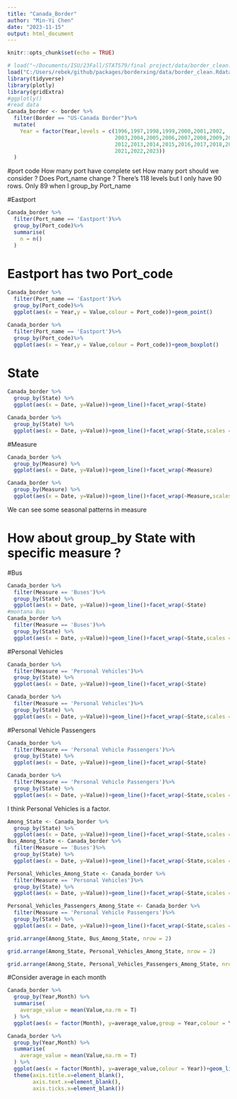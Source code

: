 ```yaml
---
title: "Canada_Border"
author: "Min-Yi Chen"
date: "2023-11-15"
output: html_document
---
```


```r
knitr::opts_chunk$set(echo = TRUE)
```

```r
# load("~/Documents/ISU/23Fall/STAT579/final project/data/border_clean.Rdata")
load("C:/Users/rebek/github/packages/borderxing/data/border_clean.Rdata")
library(tidyverse)
library(plotly)
library(gridExtra)
#ggplotly()
#read data
Canada_border <- border %>%
  filter(Border == "US-Canada Border")%>%
  mutate(
    Year = factor(Year,levels = c(1996,1997,1998,1999,2000,2001,2002,
                                  2003,2004,2005,2006,2007,2008,2009,2010,2011,
                                  2012,2013,2014,2015,2016,2017,2018,2019,2020,
                                  2021,2022,2023))
  )
```

#port code
How many port have complete set
How many port should we consider ?
Does Port_name change ? There's 118 levels but I only have 90 rows.
Only 89 when I group_by Port_name

#Eastport
```r
Canada_border %>%
  filter(Port_name == 'Eastport')%>%
  group_by(Port_code)%>%
  summarise(
    n = n()
  )
```
# Eastport has two Port_code
```r
Canada_border %>%
  filter(Port_name == 'Eastport')%>%
  group_by(Port_code)%>%
  ggplot(aes(x = Year,y = Value,colour = Port_code))+geom_point()
```

```r
Canada_border %>%
  filter(Port_name == 'Eastport')%>%
  group_by(Port_code)%>%
  ggplot(aes(x = Year,y = Value,colour = Port_code))+geom_boxplot()
```
# State
```r
Canada_border %>%
  group_by(State) %>%
  ggplot(aes(x = Date, y=Value))+geom_line()+facet_wrap(~State)

Canada_border %>%
  group_by(State) %>%
  ggplot(aes(x = Date, y=Value))+geom_line()+facet_wrap(~State,scales = 'free_y')

```

#Measure
```r
Canada_border %>%
  group_by(Measure) %>%
  ggplot(aes(x = Date, y=Value))+geom_line()+facet_wrap(~Measure)

Canada_border %>%
  group_by(Measure) %>%
  ggplot(aes(x = Date, y=Value))+geom_line()+facet_wrap(~Measure,scales = 'free_y')

```

We can see some seasonal patterns in measure

# How about group_by State with specific measure ?

#Bus
```r
Canada_border %>%
  filter(Measure == 'Buses')%>%
  group_by(State) %>%
  ggplot(aes(x = Date, y=Value))+geom_line()+facet_wrap(~State)
#montana Bus
Canada_border %>%
  filter(Measure == 'Buses')%>%
  group_by(State) %>%
  ggplot(aes(x = Date, y=Value))+geom_line()+facet_wrap(~State,scales = 'free_y')

```

#Personal Vehicles
```r
Canada_border %>%
  filter(Measure == 'Personal Vehicles')%>%
  group_by(State) %>%
  ggplot(aes(x = Date, y=Value))+geom_line()+facet_wrap(~State)

Canada_border %>%
  filter(Measure == 'Personal Vehicles')%>%
  group_by(State) %>%
  ggplot(aes(x = Date, y=Value))+geom_line()+facet_wrap(~State,scales = 'free_y')

```

#Personal Vehicle Passengers
```r
Canada_border %>%
  filter(Measure == 'Personal Vehicle Passengers')%>%
  group_by(State) %>%
  ggplot(aes(x = Date, y=Value))+geom_line()+facet_wrap(~State)

Canada_border %>%
  filter(Measure == 'Personal Vehicle Passengers')%>%
  group_by(State) %>%
  ggplot(aes(x = Date, y=Value))+geom_line()+facet_wrap(~State,scales = 'free_y')
```

I think Personal Vehicles is a factor.

```r
Among_State <- Canada_border %>%
  group_by(State) %>%
  ggplot(aes(x = Date, y=Value))+geom_line()+facet_wrap(~State,scales = 'free_y')
Bus_Among_State <- Canada_border %>%
  filter(Measure == 'Buses')%>%
  group_by(State) %>%
  ggplot(aes(x = Date, y=Value))+geom_line()+facet_wrap(~State,scales = 'free_y')

Personal_Vehicles_Among_State <- Canada_border %>%
  filter(Measure == 'Personal Vehicles')%>%
  group_by(State) %>%
  ggplot(aes(x = Date, y=Value))+geom_line()+facet_wrap(~State,scales = 'free_y')

Personal_Vehicles_Passengers_Among_State <- Canada_border %>%
  filter(Measure == 'Personal Vehicle Passengers')%>%
  group_by(State) %>%
  ggplot(aes(x = Date, y=Value))+geom_line()+facet_wrap(~State,scales = 'free_y')

grid.arrange(Among_State, Bus_Among_State, nrow = 2)
```
```r
grid.arrange(Among_State, Personal_Vehicles_Among_State, nrow = 2)
```

```r
grid.arrange(Among_State, Personal_Vehicles_Passengers_Among_State, nrow = 2)
```

#Consider average in each month
```r
Canada_border %>%
  group_by(Year,Month) %>%
  summarise(
    average_value = mean(Value,na.rm = T)
  ) %>%
  ggplot(aes(x = factor(Month), y=average_value,group = Year,colour = Year))+geom_line()

```

```r
Canada_border %>%
  group_by(Year,Month) %>%
  summarise(
    average_value = mean(Value,na.rm = T)
  ) %>%
  ggplot(aes(x = factor(Month), y=average_value,colour = Year))+geom_line(aes(group = Year)) +facet_wrap(~Year)+
  theme(axis.title.x=element_blank(),
        axis.text.x=element_blank(),
        axis.ticks.x=element_blank())
```



